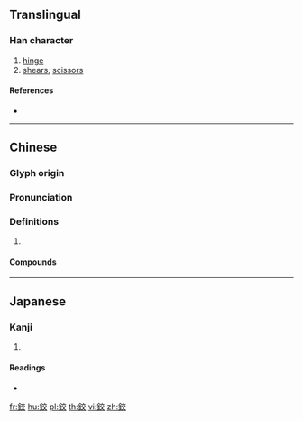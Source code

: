 {{character info/new}}
{{also|铰}}
==Translingual==

===Han character===
{{Han char|rn=167|rad=金|as=06|sn=14|four=80148|canj=CYCK}}

# [[hinge]]
# [[shears]], [[scissors]]

====References====
* {{Han ref|kx=1303.160|dkj=40346|dj=1804.210|hdz=64201.080|uh=9278|ud=37496|bh=BBC7|bd=48071}}

----

==Chinese==
{{zh-forms|s=铰}}

===Glyph origin===
{{Han etym}}

===Pronunciation===
{{zh-pron
|m=jiǎo
|c=gaau2,gaau3
|mn=ka
|mc=y
|oc=y
|cat=
}}

===Definitions===
{{zh-hanzi}}

# {{rfdef|zh}}

====Compounds====
{{zh-der|鉸刀|鉸剪|鉸釘|鉸鏈}}

----

==Japanese==

===Kanji===
{{ja-kanji|grade=|rs=金06}}

# {{defn|lang=ja|sort=金06}}

====Readings====
* {{ja-readings|on=[[こう]] (kō), [[きょう]] (kyō)|kun=[[はさみ]] (hasami)}}

[[fr:鉸]]
[[hu:鉸]]
[[pl:鉸]]
[[th:鉸]]
[[vi:鉸]]
[[zh:鉸]]